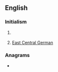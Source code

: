 {{also|ecg}}
==English==

===Initialism===
{{rfc-header|Initialism}}
{{en-initialism}}

# {{lb|en|cardiology}} {{initialism of|electrocardiogram|lang=en}}
# [[East Central German]]

===Anagrams===
* {{anagrams|en|GCE}}